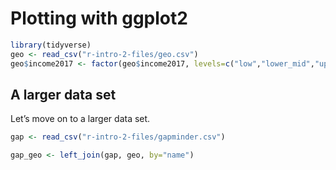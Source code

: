 # Plotting with ggplot2

```r
library(tidyverse)
geo <- read_csv("r-intro-2-files/geo.csv")
geo$income2017 <- factor(geo$income2017, levels=c("low","lower_mid","upper_mid","high"))
```



## A larger data set

Let's move on to a larger data set.

```r
gap <- read_csv("r-intro-2-files/gapminder.csv")
```

```r
gap_geo <- left_join(gap, geo, by="name")
```